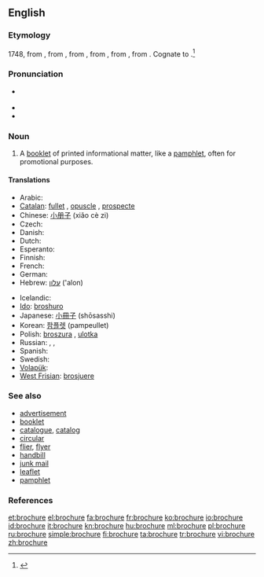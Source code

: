 ==English==
{{wikipedia}}

===Etymology===
1748, from {{etyl|fr}} {{term|brochure||stitched work|lang=fr}}, from {{term|brocher||to stitch|lang=fr}}, from {{etyl|fro}} {{term|brochier||to pierce|lang=fro}}, from {{term|broche||awl|lang=fro}}, from {{etyl|VL.}}, from {{etyl|la}}. Cognate to {{term|broach}}.<ref>{{R:Online Etymology Dictionary}}</ref>

===Pronunciation===
* {{a|US}} {{IPA|/bɹoʊˈʃʊɚ/|/bɹoʊˈʃɝ/}}
* {{audio|en-us-brochure.ogg|Audio (US)}}
* {{rhymes|ʊə(r)}}

===Noun===
{{en-noun}}

# A [[booklet]] of printed informational matter, like a [[pamphlet]], often for promotional purposes.

====Translations====
{{trans-top|booklet of printed informational matter}}
* Arabic: {{Arab|[[إعلان]]}}
* [[Catalan]]: [[fullet]] {{m}}, [[opuscle]] {{m}}, [[prospecte]] {{m}}
* Chinese: [[小册子]] (xiǎo cè zi)
* Czech: {{t-|cs|brožura|f}}
* Danish: {{t-|da|brochure}}
* Dutch: {{t-|nl|brochure}}
* Esperanto: {{t-|eo|broŝuro|xs=Esperanto}}
* Finnish: {{t-|fi|esite}}
* French: {{t+|fr|brochure}}
* German: {{t+|de|Broschüre|f}}
* Hebrew: [[עלון]] ('alon) {{m}}
{{trans-mid}}
* Icelandic: {{t+|is|bæklingur|m}}
* [[Ido]]: [[broshuro]]
* Japanese: [[小冊子]] (shōsasshi)
* Korean: [[팜플렛]] (pampeullet)
* Polish: [[broszura]] {{f}}, [[ulotka]] {{f}}
* Russian: {{t|ru|брошюра|f|sc=Cyrl|tr=brošúra}}, {{t|ru|буклет|m|sc=Cyrl|tr=buklét}}, {{t|ru|проспект|m|sc=Cyrl|tr=prospékt}}
* Spanish: {{t+|es|folleto|m}}
* Swedish: {{t|sv|broschyr}}
* [[Volapük]]: {{t|vo|brojür}}
* [[West Frisian]]: [[brosjuere]]
{{trans-bottom}}

===See also===
* [[advertisement]]
* [[booklet]]
* [[catalogue]], [[catalog]]
* [[circular]]
* [[flier]], [[flyer]]
* [[handbill]]
* [[junk mail]]
* [[leaflet]]
* [[pamphlet]]

===References===
<references/>

[[et:brochure]]
[[el:brochure]]
[[fa:brochure]]
[[fr:brochure]]
[[ko:brochure]]
[[io:brochure]]
[[id:brochure]]
[[it:brochure]]
[[kn:brochure]]
[[hu:brochure]]
[[ml:brochure]]
[[pl:brochure]]
[[ru:brochure]]
[[simple:brochure]]
[[fi:brochure]]
[[ta:brochure]]
[[tr:brochure]]
[[vi:brochure]]
[[zh:brochure]]